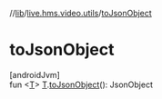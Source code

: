 //[lib](../../index)/[live.hms.video.utils](index)/[toJsonObject](to-json-object)

# toJsonObject

[androidJvm]\
fun <[T](to-json-object)> [T](to-json-object).[toJsonObject](to-json-object)(): JsonObject
